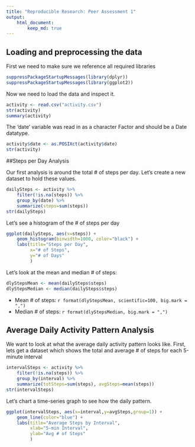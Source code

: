 ```yaml
---
title: "Reproducible Research: Peer Assessment 1"
output:
    html_document:
        keep_md: true
---
```


## Loading and preprocessing the data

First we need to make sure we reference all required libraries
```r
suppressPackageStartupMessages(library(dplyr))
suppressPackageStartupMessages(library(ggplot2))
```

Now we need to load the data and inspect it.
```r
activity <- read.csv("activity.csv")
str(activity)
summary(activity)
```

The 'date' variable was read in as a character Factor and should be a Date datatype.
```r
activity$date <- as.POSIXct(activity$date)
str(activity)
```


##Steps per Day Analysis

Our first analysis is around the total # of steps per day. Let's create a new dataset to hold these values.
```r
dailySteps <- activity %>%
    filter(!is.na(steps)) %>%
    group_by(date) %>%
    summarize(steps=sum(steps))
str(dailySteps)
```

Let's see a histogram of the # of steps per day
```r
ggplot(dailySteps, aes(x=steps)) +
    geom_histogram(binwidth=1000, color="black") +
    labs(title="Steps per Day", 
         x="# of Steps", 
         y="# of Days"
         )
```

Let's look at the mean and median # of steps:
```r
dlyStepsMean <- mean(dailySteps$steps)
dlyStepsMedian <- median(dailySteps$steps)
```
* Mean # of steps: `r format(dlyStepsMean, scientific=100, big.mark = ",")`
* Median # of steps: `r format(dlyStepsMedian, big.mark = ",")`

## Average Daily Activity Pattern Analysis

We want to look at what the average daily activity pattern looks like.  First, lets get a dataset which shows the total and average # of steps for each 5-minute interval
```r
intervalSteps <- activity %>%
    filter(!is.na(steps)) %>%
    group_by(interval) %>%
    summarize(totSteps=sum(steps), avgSteps=mean(steps))
str(intervalSteps)
```

Let's chart a time-series graph to see how the daily pattern.
```r
ggplot(intervalSteps, aes(x=interval,y=avgSteps,group=1)) +
    geom_line(color="blue") +
    labs(title="Average Steps by Interval",
         xlab="5-min Interval",
         ylab="Avg # of Steps"
         )
```

